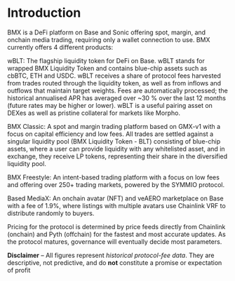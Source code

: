 # Introduction
BMX is a DeFi platform on Base and Sonic offering spot, margin, and onchain media trading, requiring only a wallet connection to use. BMX currently offers 4 different products:

wBLT: The flagship liquidity token for DeFi on Base. wBLT stands for wrapped BMX Liquidity Token and contains blue-chip assets such as cbBTC, ETH and USDC. wBLT receives a share of protocol fees harvested from trades routed through the liquidity token, as well as from inflows and outflows that maintain target weights. Fees are automatically processed; the historical annualised APR has averaged over ~30 % over the last 12 months (future rates may be higher or lower). wBLT is a useful pairing asset on DEXes as well as pristine collateral for markets like Morpho.

BMX Classic: A spot and margin trading platform based on GMX-v1 with a focus on capital efficiency and low fees. All trades are settled against a singular liquidity pool (BMX Liquidity Token - BLT) consisting of blue-chip assets, where a user can provide liquidity with any whitelisted asset, and in exchange, they receive LP tokens, representing their share in the diversified liquidity pool.

BMX Freestyle: An intent-based trading platform with a focus on low fees and offering over 250+ trading markets, powered by the SYMMIO protocol.

Based MediaX: An onchain avatar (NFT) and veAERO marketplace on Base with a fee of 1.9%, where listings with multiple avatars use Chainlink VRF to distribute randomly to buyers.

Pricing for the protocol is determined by price feeds directly from Chainlink (onchain) and Pyth (offchain) for the fastest and most accurate updates. As the protocol matures, governance will eventually decide most parameters.

**Disclaimer** – All figures represent *historical protocol-fee data*. They are descriptive, not predictive, and do **not** constitute a promise or expectation of profit
